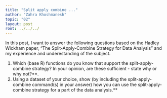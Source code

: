 ```yaml
---
title: "Split apply combine ..."
author: "Zahra Khoshmanesh"
topic: "02"
layout: post
root: ../../../
---
```


In this post, I want to answer the following questions based on the Hadley Wickham paper, "The Split-Apply-Combine Strategy for Data
Analysis" and my experience and underestanding of the subject.

1. Which (base R) functions do you know that support the split-apply-combine strategy? In your opinion, are these sufficient - state why or why not?**. 
2. Using a dataset of your choice, show (by including the split-apply-combine command(s) in your answer) how you can use the split-apply-combine strategy for a part of the data analysis.**




